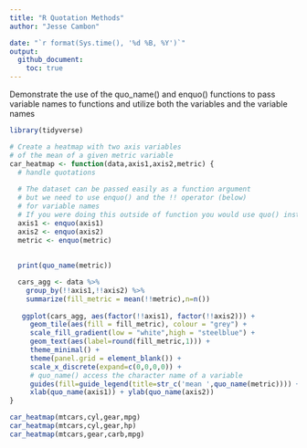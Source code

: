 ```yaml
---
title: "R Quotation Methods"
author: "Jesse Cambon"

date: "`r format(Sys.time(), '%d %B, %Y')`"
output:
  github_document:
    toc: true
---
```


Demonstrate the use of the quo_name() and enquo() functions
to pass variable names to functions and utilize both the variables
and the variable names 

```r
library(tidyverse)

# Create a heatmap with two axis variables
# of the mean of a given metric variable
car_heatmap <- function(data,axis1,axis2,metric) {
  # handle quotations
  
  # The dataset can be passed easily as a function argument
  # but we need to use enquo() and the !! operator (below) 
  # for variable names
  # If you were doing this outside of function you would use quo() instead of enquo()
  axis1 <- enquo(axis1)
  axis2 <- enquo(axis2)
  metric <- enquo(metric)
  
  
  print(quo_name(metric))

  cars_agg <- data %>%
    group_by(!!axis1,!!axis2) %>%
    summarize(fill_metric = mean(!!metric),n=n())
  
   ggplot(cars_agg, aes(factor(!!axis1), factor(!!axis2))) + 
     geom_tile(aes(fill = fill_metric), colour = "grey") + 
     scale_fill_gradient(low = "white",high = "steelblue") +
     geom_text(aes(label=round(fill_metric,1))) +
     theme_minimal() +
     theme(panel.grid = element_blank()) +
     scale_x_discrete(expand=c(0,0,0,0)) +
     # quo_name() access the character name of a variable
     guides(fill=guide_legend(title=str_c('mean ',quo_name(metric)))) +
     xlab(quo_name(axis1)) + ylab(quo_name(axis2))
}

car_heatmap(mtcars,cyl,gear,mpg)
car_heatmap(mtcars,cyl,gear,hp)
car_heatmap(mtcars,gear,carb,mpg)
```
